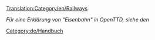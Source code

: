 [[Translation:Category/en/Railways]]


{{en/bilingual box|de
|Diese Kategorie ist für alle Artikel, die etwas zu tun haben mit Eisenbahnen, inklusive Züge, Bau von Eisenbahnstrecken und -Kreuzungen, Signale, u.s.w.
|The '''railways''' category is for all pages relating to railways including trains, construction, junctions, signalling etc.}}
''Für eine Erklärung von "Eisenbahn" in OpenTTD, siehe den {{en/User/Pystro/Template/Link Translation|Railways|De|Eisenbahn-Artikel|Eisenbahn|Eisenbahnen|Züge|Zug|Gleise|Gleis}}''

[[Category:de/Handbuch]]